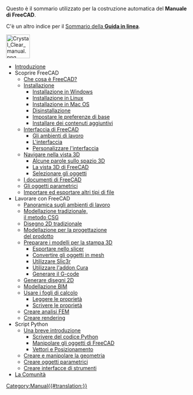 <noinclude>Questo è il sommario utilizzato per la costruzione automatica del '''Manuale di FreeCAD'''.

C'è un altro indice per il [[Online_Help_Toc/it|Sommario della '''Guida in linea''']].


[[Image:Crystal Clear manual.png|64px|left]]{{clear}}</noinclude>
* [[Manual:Introduction/it|Introduzione]]
* Scoprire FreeCAD
** [[Manual:What is FreeCAD/it|Che cosa è FreeCAD?]]
** [[Manual:Installing/it|Installazione]]
*** [[Manual:Installing/it#Installazione in Windows|Installazione in Windows]]
*** [[Manual:Installing/it#Installazione in Linux|Installazione in Linux]]
*** [[Manual:Installing/it#Installazione in Mac OS|Installazione in Mac OS]]
*** [[Manual:Installing/it#Disinstallazione|Disinstallazione]]
*** [[Manual:Installing/it#Impostare le preferenze di base|Impostare le preferenze di base]]
*** [[Manual:Installing/it#Installare dei contenuti aggiuntivi|Installare dei contenuti aggiuntivi]]
** [[Manual:The FreeCAD Interface/it|Interfaccia di FreeCAD]]
*** [[Manual:The FreeCAD Interface/it#Gli ambienti di lavoro|Gli ambienti di lavoro]]
*** [[Manual:The FreeCAD Interface/it#L'interfaccia|L'interfaccia]]
*** [[Manual:The FreeCAD Interface/it#Personalizzare l'interfaccia|Personalizzare l'interfaccia]]
** [[Manual:Navigating in the 3D view/it|Navigare nella vista 3D]]
*** [[Manual:Navigating in the 3D view/it#Alcune parole sullo spazio 3D|Alcune parole sullo spazio 3D]]
*** [[Manual:Navigating in the 3D view/it#La vista 3D di FreeCAD|La vista 3D di FreeCAD]]
*** [[Manual:Navigating in the 3D view/it#Selezionare gli oggetti|Selezionare gli oggetti]]
** [[Manual:The FreeCAD document/it|I documenti di FreeCAD]]
** [[Manual:Parametric objects/it|Gli oggetti parametrici]]
** [[Manual:Import and export to other filetypes/it|Importare ed esportare altri tipi di file]]
* Lavorare con FreeCAD
** [[Manual:All workbenches at a glance/it|Panoramica sugli ambienti di lavoro]]
** [[Manual:Traditional modeling, the CSG way/it|Modellazione tradizionale, <br /> il metodo CSG]]
** [[Manual:Traditional 2D drafting/it|Disegno 2D tradizionale]]
** [[Manual:Modeling for product design/it|Modellazione per la progettazione <br /> del prodotto ]]
** [[Manual:Preparing models for 3D printing/it|Preparare i modelli per la stampa 3D]]
*** [[Manual:Preparing models for 3D printing/it#Esportare nello slicer|Esportare nello slicer]]
*** [[Manual:Preparing models for 3D printing/it#Convertire gli oggetti in mesh|Convertire gli oggetti in mesh]]
*** [[Manual:Preparing models for 3D printing/it#Utilizzare Slic3r|Utilizzare Slic3r]]
*** [[Manual:Preparing models for 3D printing/it#Utilizzare l'addon Cura|Utilizzare l'addon Cura]]
*** [[Manual:Preparing models for 3D printing/it#Generare il G-code|Generare il G-code]]
** [[Manual:Generating 2D drawings/it|Generare disegni 2D]]
** [[Manual:BIM modeling/it|Modellazione BIM]]
** [[Manual:Using spreadsheets/it|Usare i fogli di calcolo]]
*** [[Manual:Using spreadsheets/it#Leggere le proprietà|Leggere le proprietà]]
*** [[Manual:Using spreadsheets/it#Scrivere le proprietà|Scrivere le proprietà]]
** [[Manual:Creating FEM analyses/it|Creare analisi FEM]]
** [[Manual:Creating renderings/it|Creare rendering]]
* Script Python
** [[Manual:A gentle introduction/it|Una breve introduzione]]
*** [[Manual:A gentle introduction/it#|Scrivere del codice Python]]
*** [[Manual:A gentle introduction/it#Manipolare gli oggetti di FreeCAD|Manipolare gli oggetti di FreeCAD]]
*** [[Manual:A gentle introduction/it#Vettori e Posizionamento|Vettori e Posizionamento]]
** [[Manual:Creating and manipulating geometry/it|Creare e manipolare la geometria]]
** [[Manual:Creating parametric objects/it|Creare oggetti parametrici]]
** [[Manual:Creating interface tools/it|Creare interfacce di strumenti]]
* [[Manual:The Community/it|La Comunità]]


<noinclude></noinclude>
[[Category:Manual{{#translation:}}]]
